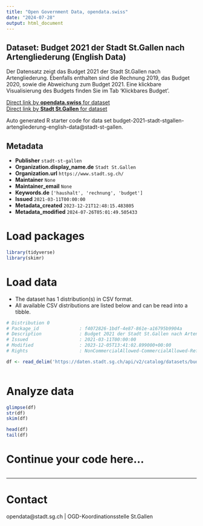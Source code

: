 ```yaml
---
title: "Open Government Data, opendata.swiss"
date: "2024-07-28"
output: html_document
---
```


## Dataset: Budget 2021 der Stadt St.Gallen nach Artengliederung (English Data)

Der Datensatz zeigt das Budget 2021 der Stadt St.Gallen nach Artengliederung. Ebenfalls enthalten sind die Rechnung 2019, das Budget 2020, sowie die Abweichung zum Budget 2021. Eine klickbare Visualisierung des Budgets finden Sie im Tab 'Klickbares Budget'.

[Direct link by **opendata.swiss** for dataset](https://opendata.swiss/de/dataset/budget-2021-der-stadt-st-gallen-nach-artengliederung-english-data)<br>
[Direct link by **Stadt St.Gallen** for dataset](https://daten.stadt.sg.ch/explore/dataset/budget-2021-stadt-stgallen-artengliederung-english-data/)

Auto generated R starter code for data set budget-2021-stadt-stgallen-artengliederung-english-data@stadt-st-gallen.

## Metadata

- **Publisher** `stadt-st-gallen`
- **Organization.display_name.de** `Stadt St.Gallen`
- **Organization.url** `https://www.stadt.sg.ch/`
- **Maintainer** `None`
- **Maintainer_email** `None`
- **Keywords.de** `['haushalt', 'rechnung', 'budget']`
- **Issued** `2021-03-11T00:00:00`
- **Metadata_created** `2023-12-21T12:48:15.483805`
- **Metadata_modified** `2024-07-26T05:01:49.505433`


# Load packages

```r

library(tidyverse)
library(skimr)

```

# Load data

-   The dataset has 1 distribution(s) in CSV format.
-   All available CSV distributions are listed below and can be read into a tibble.

```r

# Distribution 0
# Package_id               : f4072826-1bdf-4e87-861e-a16795b9904a
# Description              : Budget 2021 der Stadt St.Gallen nach Artengliederung (English Data) (csv)
# Issued                   : 2021-03-11T00:00:00
# Modified                 : 2023-12-05T13:41:02.899000+00:00
# Rights                   : NonCommercialAllowed-CommercialAllowed-ReferenceRequired

df <- read_delim('https://daten.stadt.sg.ch/api/v2/catalog/datasets/budget-2021-stadt-stgallen-artengliederung-english-data/exports/csv')



```

# Analyze data

```r

glimpse(df)
str(df)
skim(df)

head(df)
tail(df)

```

# Continue your code here...

```r

```

------------------------------------------------------------------------

# Contact

opendata@stadt.sg.ch | OGD-Koordinationsstelle St.Gallen

